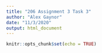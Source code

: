 ```yaml
---
title: "206 Assignment 3 Task 3"
author: "Alex Gaynor"
date: "11/3/2020"
output: html_document
---
```


```r
knitr::opts_chunk$set(echo = TRUE)
```
